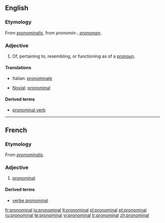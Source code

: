 ==English==

===Etymology===
From {{LL.}} ''[[pronominalis]]'', from {{etyl|la}} ''pronomin-'', ''[[pronomen]]''.

===Adjective===
{{en-adj}}

# Of, pertaining to, resembling, or functioning as of a [[pronoun]].

====Translations====
{{top}}
* Italian: [[pronominale]]
{{mid}}
* [[Novial]]: [[pronominal]]
{{bottom}}

====Derived terms====
* [[pronominal verb]]

----

==French==

===Etymology===
From {{LL.}} ''[[pronominalis]]''.

===Adjective===
{{fr-adj|mp=pronominaux}}

# [[#English|pronominal]]

====Derived terms====
* [[verbe pronominal]]

[[fr:pronominal]]
[[io:pronominal]]
[[lt:pronominal]]
[[pl:pronominal]]
[[pt:pronominal]]
[[ru:pronominal]]
[[te:pronominal]]
[[vi:pronominal]]
[[tr:pronominal]]
[[zh:pronominal]]